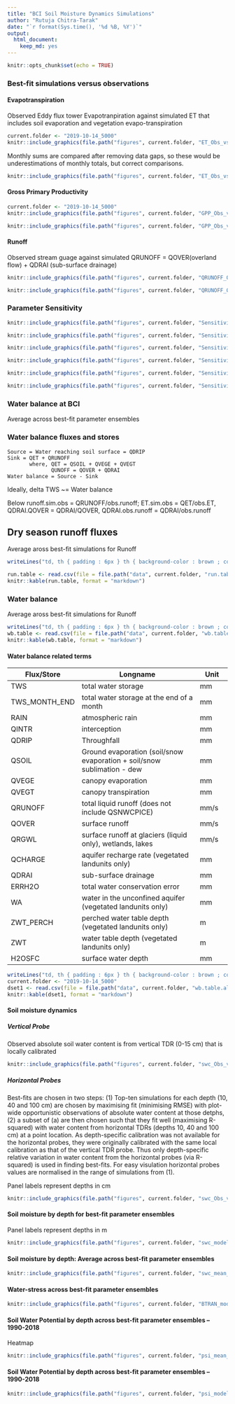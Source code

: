 ```yaml
---
title: "BCI Soil Moisture Dynamics Simulations"
author: "Rutuja Chitra-Tarak"
date: "`r format(Sys.time(), '%d %B, %Y')`"
output: 
  html_document: 
    keep_md: yes
---
```


```r
knitr::opts_chunk$set(echo = TRUE)
```
### Best-fit simulations versus observations

#### Evapotranspiration
Observed Eddy flux tower Evapotranpiration against simulated ET that includes soil evaporation and vegetation evapo-transpiration 

```r
current.folder <- "2019-10-14_5000"
knitr::include_graphics(file.path("figures", current.folder, "ET_Obs_vs_model_daily_all_years_points_lines.jpeg"))
```

Monthly sums are compared after removing data gaps, so these would be underestimations of monthly totals, but correct comparisons.

```r
knitr::include_graphics(file.path("figures", current.folder, "ET_Obs_vs_model_monthly.jpeg"))
```

#### Gross Primary Productivity

```r
current.folder <- "2019-10-14_5000"
knitr::include_graphics(file.path("figures", current.folder, "GPP_Obs_vs_model_daily_all_years_points_lines.jpeg"))
```


```r
knitr::include_graphics(file.path("figures", current.folder, "GPP_Obs_vs_model_monthly.jpeg"))
```


#### Runoff
Observed stream guage against simulated QRUNOFF = QOVER(overland flow) + QDRAI (sub-surface drainage)

```r
knitr::include_graphics(file.path("figures", current.folder, "QRUNOFF_Obs_vs_model_daily.jpeg"))
```


```r
knitr::include_graphics(file.path("figures", current.folder, "QRUNOFF_Obs_vs_model_monthly.jpeg"))
```

### Parameter Sensitivity 

```r
knitr::include_graphics(file.path("figures", current.folder, "Sensitivity/Sensitivity of monthly ET to parameters_2016-04.jpeg"))
```

```r
knitr::include_graphics(file.path("figures", current.folder, "Sensitivity/Sensitivity of monthly ET to parameters_2016-07.jpeg"))
```

```r
knitr::include_graphics(file.path("figures", current.folder, "Sensitivity/Sensitivity of monthly runoff to parameters_2016-04.jpeg"))
```

```r
knitr::include_graphics(file.path("figures", current.folder, "Sensitivity/Sensitivity of monthly runoff to parameters_2016-07.jpeg"))
```

```r
knitr::include_graphics(file.path("figures", current.folder, "Sensitivity/Sensitivity of daily soil water content at 1 m to parameters_2016-04.jpeg"))
```

```r
knitr::include_graphics(file.path("figures", current.folder, "Sensitivity/Sensitivity of daily soil water content at 1 m to parameters_2016-07.jpeg"))
```


### Water balance at BCI 
Average across best-fit parameter ensembles

### Water balance fluxes and stores

    Source = Water reaching soil surface = QDRIP
    Sink = QET + QRUNOFF
           where, QET = QSOIL + QVEGE + QVEGT
                  QUNOFF = QOVER + QDRAI
    Water balance = Source - Sink
Ideally, delta TWS ~= Water balance

Below runoff.sim.obs = QRUNOFF/obs.runoff; ET.sim.obs = QET/obs.ET, QDRAI.QOVER = QDRAI/QOVER, QDRAI.obs.runoff = QDRAI/obs.runoff


## Dry season runoff fluxes 

Average aross best-fit simulations for Runoff
```r
writeLines("td, th { padding : 6px } th { background-color : brown ; color : white; border : 10px solid white; } td { color : brown ; border : 1px solid brown }", con = "mystyle.css")

run.table <- read.csv(file = file.path("data", current.folder, "run.table.dryssn.csv"), header = TRUE)
knitr::kable(run.table, format = "markdown")
```

### Water balance

Average aross best-fit simulations for Runoff
```r
writeLines("td, th { padding : 6px } th { background-color : brown ; color : white; border : 10px solid white; } td { color : brown ; border : 1px solid brown }", con = "mystyle.css")
wb.table <- read.csv(file = file.path("data", current.folder, "wb.table.csv"), header = TRUE)
knitr::kable(wb.table, format = "markdown")
```


#### Water balance related terms
Flux/Store | Longname | Unit
-----------|---------------------------------|--------
TWS | total water storage | mm
TWS_MONTH_END | total water storage at the end of a month | mm
RAIN | atmospheric rain | mm
QINTR | interception | mm
QDRIP | Throughfall | mm
QSOIL | Ground evaporation (soil/snow evaporation + soil/snow sublimation - dew | mm
QVEGE | canopy evaporation | mm
QVEGT | canopy transpiration | mm
QRUNOFF | total liquid runoff (does not include QSNWCPICE) | mm/s
QOVER | surface runoff | mm/s
QRGWL | surface runoff at glaciers (liquid only), wetlands, lakes | mm/s
QCHARGE | aquifer recharge rate (vegetated landunits only) | mm
QDRAI | sub-surface drainage | mm
ERRH2O | total water conservation error | mm
WA | water in the unconfined aquifer (vegetated landunits only) | mm
ZWT_PERCH | perched water table depth (vegetated landunits only) | m
ZWT | water table depth (vegetated landunits only)| m
H2OSFC | surface water depth | mm

```r
writeLines("td, th { padding : 6px } th { background-color : brown ; color : white; border : 10px solid white; } td { color : brown ; border : 1px solid brown }", con = "mystyle.css")
current.folder <- "2019-10-14_5000"
dset1 <- read.csv(file = file.path("data", current.folder, "wb.table.all.csv"), header = TRUE)
knitr::kable(dset1, format = "markdown")
```


#### Soil moisture dynamics 
##### Vertical Probe 

Observed absolute soil water content is from vertical TDR (0-15 cm) that is locally calibrated

```r
knitr::include_graphics(file.path("figures", current.folder, "swc_Obs_vs_model_daily_vertical.jpeg"))
```

##### Horizontal Probes

Best-fits are chosen in two steps: (1) Top-ten simulations for each depth (10, 40 and 100 cm) are chosen by maximising fit (minimising RMSE) with plot-wide opportunistic observations of absolute water content at those detphs, (2) a subset of (a) are then chosen such that they fit well (maximising R-squared) with water content from horizontal TDRs (depths 10, 40 and 100 cm) at a point location. As depth-specific calibration was not available for the horizontal probes, they were originally calibrated with the same local calibration as that of the vertical TDR probe. Thus only depth-specific relative variation in water content from the horizontal probes (via R-squared) is used in finding best-fits. For easy visulation horizontal probes values are normalised in the range of simulations from (1).

Panel labels represent depths in cm

```r
knitr::include_graphics(file.path("figures", current.folder, "swc_Obs_vs_model_daily_horizontal_with_steph_mean.jpeg"))
```

#### Soil moisture by depth for best-fit parameter ensembles

Panel labels represent depths in m

```r
knitr::include_graphics(file.path("figures", current.folder, "swc_model_daily_all_depths_params.top.few.jpeg"))
```

#### Soil moisture by depth: Average across best-fit parameter ensembles

```r
knitr::include_graphics(file.path("figures", current.folder, "swc_mean_across_params.top.few.jpeg"))
```

#### Water-stress across best-fit parameter ensembles

```r
knitr::include_graphics(file.path("figures", current.folder, "BTRAN_model_daily_bestfit_params.top.few_CI.jpeg"))
```

#### Soil Water Potential by depth across best-fit parameter ensembles -- 1990-2018
Heatmap

```r
knitr::include_graphics(file.path("figures", current.folder, "psi_mean_across_params.top.few_full.jpeg"))
```

#### Soil Water Potential by depth across best-fit parameter ensembles -- 1990-2018

```r
knitr::include_graphics(file.path("figures", current.folder, "psi_model_daily_all_depths_params.top.few_full.jpeg"))
```

